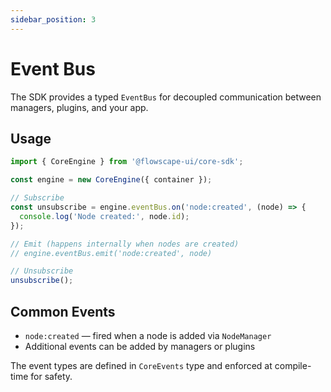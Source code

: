 ```yaml
---
sidebar_position: 3
---
```


# Event Bus

The SDK provides a typed `EventBus` for decoupled communication between managers, plugins, and your app.

## Usage

```ts
import { CoreEngine } from '@flowscape-ui/core-sdk';

const engine = new CoreEngine({ container });

// Subscribe
const unsubscribe = engine.eventBus.on('node:created', (node) => {
  console.log('Node created:', node.id);
});

// Emit (happens internally when nodes are created)
// engine.eventBus.emit('node:created', node)

// Unsubscribe
unsubscribe();
```

## Common Events

- `node:created` — fired when a node is added via `NodeManager`
- Additional events can be added by managers or plugins

The event types are defined in `CoreEvents` type and enforced at compile-time for safety.
